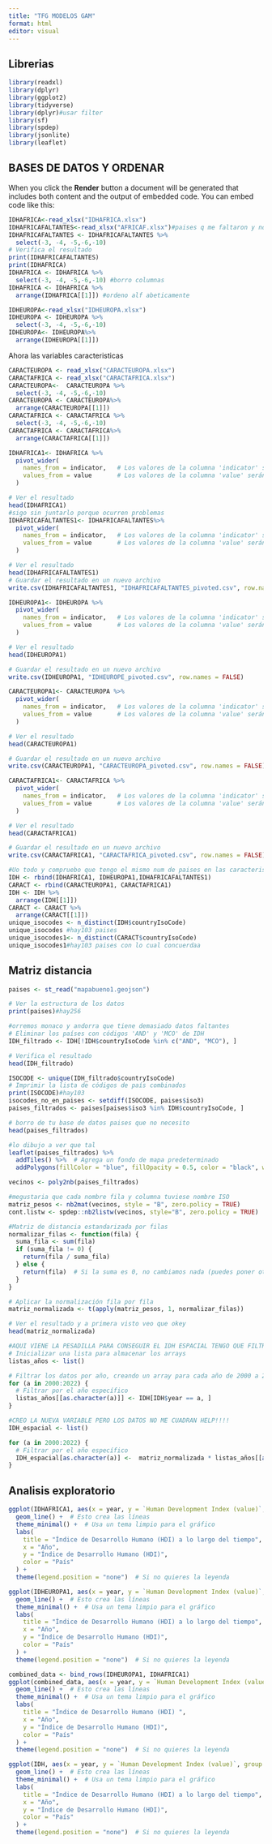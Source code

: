 ```yaml
---
title: "TFG MODELOS GAM"
format: html
editor: visual
---
```


## Librerias

```r
library(readxl)
library(dplyr)
library(ggplot2)
library(tidyverse)
library(dplyr)#usar filter
library(sf)
library(spdep)
library(jsonlite)
library(leaflet)

```

## BASES DE DATOS Y ORDENAR

When you click the **Render** button a document will be generated that includes both content and the output of embedded code. You can embed code like this:

```r
IDHAFRICA<-read_xlsx("IDHAFRICA.xlsx")
IDHAFRICAFALTANTES<-read_xlsx("AFRICAF.xlsx")#paises q me faltaron y no se porque cuando lo junto se me lia todo asi que aun no lo junto
IDHAFRICAFALTANTES <- IDHAFRICAFALTANTES %>% 
  select(-3, -4, -5,-6,-10)
# Verifica el resultado
print(IDHAFRICAFALTANTES)
print(IDHAFRICA)
IDHAFRICA <- IDHAFRICA %>% 
  select(-3, -4, -5,-6,-10) #borro columnas
IDHAFRICA <- IDHAFRICA %>%
  arrange(IDHAFRICA[[1]]) #ordeno alf abeticamente


```

```r
IDHEUROPA<-read_xlsx("IDHEUROPA.xlsx")
IDHEUROPA <- IDHEUROPA %>%
  select(-3, -4, -5,-6,-10)
IDHEUROPA<- IDHEUROPA%>%
  arrange(IDHEUROPA[[1]])

```

Ahora las variables caracteristicas

```r
CARACTEUROPA <- read_xlsx("CARACTEUROPA.xlsx")
CARACTAFRICA <- read_xlsx("CARACTAFRICA.xlsx")
CARACTEUROPA<-  CARACTEUROPA %>%
  select(-3, -4, -5,-6,-10)
CARACTEUROPA <- CARACTEUROPA%>%
  arrange(CARACTEUROPA[[1]])
CARACTAFRICA <- CARACTAFRICA %>%
  select(-3, -4, -5,-6,-10)
CARACTAFRICA <- CARACTAFRICA%>%
  arrange(CARACTAFRICA[[1]])
```

```r
IDHAFRICA1<- IDHAFRICA %>%
  pivot_wider(
    names_from = indicator,   # Los valores de la columna 'indicator' serán las nuevas columnas
    values_from = value       # Los valores de la columna 'value' serán los que se asignen a las nuevas columnas
  )

# Ver el resultado
head(IDHAFRICA1)
#sigo sin juntarlo porque ocurren problemas
IDHAFRICAFALTANTES1<- IDHAFRICAFALTANTES%>%
  pivot_wider(
    names_from = indicator,   # Los valores de la columna 'indicator' serán las nuevas columnas
    values_from = value       # Los valores de la columna 'value' serán los que se asignen a las nuevas columnas
  )

# Ver el resultado
head(IDHAFRICAFALTANTES1)
# Guardar el resultado en un nuevo archivo
write.csv(IDHAFRICAFALTANTES1, "IDHAFRICAFALTANTES_pivoted.csv", row.names = FALSE)

```

```r
IDHEUROPA1<- IDHEUROPA %>%
  pivot_wider(
    names_from = indicator,   # Los valores de la columna 'indicator' serán las nuevas columnas
    values_from = value       # Los valores de la columna 'value' serán los que se asignen a las nuevas columnas
  )

# Ver el resultado
head(IDHEUROPA1)

# Guardar el resultado en un nuevo archivo
write.csv(IDHEUROPA1, "IDHEUROPE_pivoted.csv", row.names = FALSE)
```

```r
CARACTEUROPA1<- CARACTEUROPA %>%
  pivot_wider(
    names_from = indicator,   # Los valores de la columna 'indicator' serán las nuevas columnas
    values_from = value       # Los valores de la columna 'value' serán los que se asignen a las nuevas columnas
  )

# Ver el resultado
head(CARACTEUROPA1)

# Guardar el resultado en un nuevo archivo
write.csv(CARACTEUROPA1, "CARACTEUROPA_pivoted.csv", row.names = FALSE)

```

```r
CARACTAFRICA1<- CARACTAFRICA %>%
  pivot_wider(
    names_from = indicator,   # Los valores de la columna 'indicator' serán las nuevas columnas
    values_from = value       # Los valores de la columna 'value' serán los que se asignen a las nuevas columnas
  )

# Ver el resultado
head(CARACTAFRICA1)

# Guardar el resultado en un nuevo archivo
write.csv(CARACTAFRICA1, "CARACTAFRICA_pivoted.csv", row.names = FALSE)
```

```r
#Uo todo y compruebo que tengo el mismo num de paises en las caracteristicas y en el idh
IDH <- rbind(IDHAFRICA1, IDHEUROPA1,IDHAFRICAFALTANTES1)
CARACT <- rbind(CARACTEUROPA1, CARACTAFRICA1)
IDH <- IDH %>%
  arrange(IDH[[1]]) 
CARACT <- CARACT %>%
  arrange(CARACT[[1]]) 
unique_isocodes <- n_distinct(IDH$countryIsoCode)
unique_isocodes #hay103 paises
unique_isocodes1<- n_distinct(CARACT$countryIsoCode)
unique_isocodes1#hay103 paises con lo cual concuerdaa
```

## Matriz distancia

```r

paises <- st_read("mapabueno1.geojson")

# Ver la estructura de los datos
print(paises)#hay256

```

```r
#orremos monaco y andorra que tiene demasiado datos faltantes 
# Eliminar los países con códigos 'AND' y 'MCO' de IDH
IDH_filtrado <- IDH[!IDH$countryIsoCode %in% c("AND", "MCO"), ]

# Verifica el resultado
head(IDH_filtrado)

```

```r
ISOCODE <- unique(IDH_filtrado$countryIsoCode)
# Imprimir la lista de códigos de país combinados
print(ISOCODE)#hay103
isocodes_no_en_paises <- setdiff(ISOCODE, paises$iso3)
paises_filtrados <- paises[paises$iso3 %in% IDH$countryIsoCode, ]

# borro de tu base de datos paises que no necesito 
head(paises_filtrados)

```

```r
#lo dibujo a ver que tal 
leaflet(paises_filtrados) %>%
  addTiles() %>%  # Agrega un fondo de mapa predeterminado
  addPolygons(fillColor = "blue", fillOpacity = 0.5, color = "black", weight = 1)
```

```r
vecinos <- poly2nb(paises_filtrados)
```

```r
#megustaria que cada nombre fila y columna tuviese nombre ISO
matriz_pesos <- nb2mat(vecinos, style = "B", zero.policy = TRUE)
cont.listw <- spdep::nb2listw(vecinos, style="B", zero.policy = TRUE)	#para la matriz de distacia que hacemos   B o W
```

```r
#Matriz de distancia estandarizada por filas
normalizar_filas <- function(fila) {
  suma_fila <- sum(fila)
  if (suma_fila != 0) {
    return(fila / suma_fila)
  } else {
    return(fila)  # Si la suma es 0, no cambiamos nada (puedes poner otra cosa si lo prefieres)
  }
}

# Aplicar la normalización fila por fila
matriz_normalizada <- t(apply(matriz_pesos, 1, normalizar_filas))

# Ver el resultado y a primera visto veo que okey
head(matriz_normalizada)
```

```r
#AQUI VIENE LA PESADILLA PARA CONSEGUIR EL IDH ESPACIAL TENGO QUE FILTRAR POR AÑO Y ENCIMA LUEGO MULTIPLICAR SOLO POR LA COLUMNA 6, ASI QUE PRIMERO HAGO MINI ARRAYS POR AÑOS  PARA FACILITARME LA VIDA Y CREO QUE HASTA AQUI OKEY
# Inicializar una lista para almacenar los arrays
listas_años <- list()

# Filtrar los datos por año, creando un array para cada año de 2000 a 2022
for (a in 2000:2022) {
  # Filtrar por el año específico
  listas_años[[as.character(a)]] <- IDH[IDH$year == a, ]
}

#CREO LA NUEVA VARIABLE PERO LOS DATOS NO ME CUADRAN HELP!!!!
IDH_espacial <- list()

for (a in 2000:2022) {
  # Filtrar por el año específico
  IDH_espacial[as.character(a)] <-  matriz_normalizada * listas_años[[as.character(a)]][,6] 
}


```

## Analisis exploratorio

```r

ggplot(IDHAFRICA1, aes(x = year, y = `Human Development Index (value)`, group = countryIsoCode, color = country)) +
  geom_line() +  # Esto crea las líneas
  theme_minimal() +  # Usa un tema limpio para el gráfico
  labs(
    title = "Índice de Desarrollo Humano (HDI) a lo largo del tiempo",
    x = "Año",
    y = "Índice de Desarrollo Humano (HDI)",
    color = "País"
  ) +
  theme(legend.position = "none")  # Si no quieres la leyenda
```

```r
ggplot(IDHEUROPA1, aes(x = year, y = `Human Development Index (value)`, group = countryIsoCode, color = country)) +
  geom_line() +  # Esto crea las líneas
  theme_minimal() +  # Usa un tema limpio para el gráfico
  labs(
    title = "Índice de Desarrollo Humano (HDI) a lo largo del tiempo",
    x = "Año",
    y = "Índice de Desarrollo Humano (HDI)",
    color = "País"
  ) +
  theme(legend.position = "none")  # Si no quieres la leyenda
```

```r
combined_data <- bind_rows(IDHEUROPA1, IDHAFRICA1)
ggplot(combined_data, aes(x = year, y = `Human Development Index (value)`, group = countryIsoCode, color = country)) +
  geom_line() +  # Esto crea las líneas
  theme_minimal() +  # Usa un tema limpio para el gráfico
  labs(
    title = "Índice de Desarrollo Humano (HDI) ",
    x = "Año",
    y = "Índice de Desarrollo Humano (HDI)",
    color = "País"
  ) +
  theme(legend.position = "none")  # Si no quieres la leyenda
```

```r
ggplot(IDH, aes(x = year, y = `Human Development Index (value)`, group = countryIsoCode, color = country)) +
  geom_line() +  # Esto crea las líneas
  theme_minimal() +  # Usa un tema limpio para el gráfico
  labs(
    title = "Índice de Desarrollo Humano (HDI) a lo largo del tiempo",
    x = "Año",
    y = "Índice de Desarrollo Humano (HDI)",
    color = "País"
  ) +
  theme(legend.position = "none")  # Si no quieres la leyenda
```
